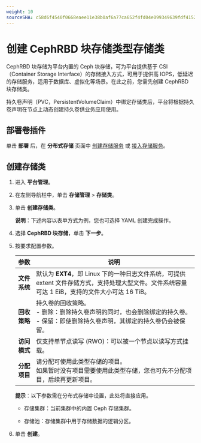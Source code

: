 ```yaml
---
weight: 10
sourceSHA: c58d6f4540f0668eaee11e38b0af6a77ca652f4fd04e099349639fdf4152734c
---
```


# 创建 CephRBD 块存储类型存储类

CephRBD 块存储为平台内置的 Ceph 块存储，可为平台提供基于 CSI（Container Storage Interface）的存储接入方式，可用于提供高 IOPS，低延迟的存储服务，适用于数据库、虚拟化等场景。在此之前，您需先创建 CephRBD 块存储类。

持久卷声明（PVC，PersistentVolumeClaim）中绑定存储类后，平台将根据持久卷声明在节点上动态创建持久卷供业务应用使用。

## 部署卷插件

单击 **部署** 后，在 **分布式存储** 页面中 [创建存储服务](/storage/storagesystem_ceph/installation/create_service_stand.mdx) 或 [接入存储服务](/storage/storagesystem_ceph/functions/access_storage_service.mdx)。

## 创建存储类

1. 进入 **平台管理**。

2. 在左侧导航栏中，单击 **存储管理** > **存储类**。

3. 单击 **创建存储类**。

   **说明**：下述内容以表单方式为例，您也可选择 YAML 创建完成操作。

4. 选择 **CephRBD 块存储**，单击 **下一步**。

5. 按要求配置参数。

   | 参数              | 说明                                                                                                                                                                                                                                                                         |
   | ----------------- | ----------------------------------------------------------------------------------------------------------------------------------------------------------------------------------------------------------------------------------------------------------------------------- |
   | **文件系统**      | 默认为 **EXT4**，即 Linux 下的一种日志文件系统，可提供 extent 文件存储方式，支持处理大型文件。文件系统容量可达 1 EiB，支持的文件大小可达 16 TiB。                                                                                                             |
   | **回收策略**      | 持久卷的回收策略。<br />- 删除：删除持久卷声明的同时，也会删除绑定的持久卷。<br />- 保留：即使删除持久卷声明，其绑定的持久卷仍会被保留。                                                                                                                            |
   | **访问模式**      | 仅支持单节点读写 (RWO)：可以被一个节点以读写方式挂载。                                                                                                                                                                                                                       |
   | **分配项目**      | 请分配可使用此类型存储的项目。<br />如果暂时没有项目需要使用此类型存储，您也可先不分配项目，后续再更新项目。                                                                                                                                                       |

   **提示**：以下参数需在分布式存储中设置，此处将直接应用。

   - 存储集群：当前集群中的内置 Ceph 存储集群。

   - 存储池：存储集群中用于存储数据的逻辑分区。

6. 单击 **创建**。
